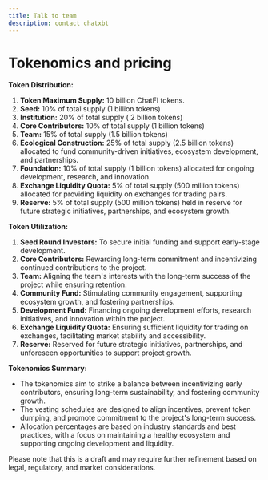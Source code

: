 ```yaml
---
title: Talk to team
description: contact chatxbt
---
```


# Tokenomics and pricing

**Token Distribution:**

1. **Token Maximum Supply:** 10 billion ChatFI tokens.
2. **Seed:** 10% of total supply (1 billion tokens)
3. **Institution:** 20% of total supply ( 2 billion tokens)
4. **Core Contributors:** 10% of total supply (1 billion tokens)
5. **Team:** 15% of total supply (1.5 billion tokens)
6. **Ecological Construction:** 25% of total supply (2.5 billion tokens) allocated to fund community-driven initiatives, ecosystem development, and partnerships.
7. **Foundation:** 10% of total supply (1 billion tokens) allocated for ongoing development, research, and innovation.
8. **Exchange Liquidity Quota:** 5% of total supply (500 million tokens) allocated for providing liquidity on exchanges for trading pairs.
9. **Reserve:** 5% of total supply (500 million tokens) held in reserve for future strategic initiatives, partnerships, and ecosystem growth.

**Token Utilization:**

1. **Seed Round Investors:** To secure initial funding and support early-stage development.
2. **Core Contributors:** Rewarding long-term commitment and incentivizing continued contributions to the project.
3. **Team:** Aligning the team's interests with the long-term success of the project while ensuring retention.
4. **Community Fund:** Stimulating community engagement, supporting ecosystem growth, and fostering partnerships.
5. **Development Fund:** Financing ongoing development efforts, research initiatives, and innovation within the project.
6. **Exchange Liquidity Quota:** Ensuring sufficient liquidity for trading on exchanges, facilitating market stability and accessibility.
7. **Reserve:** Reserved for future strategic initiatives, partnerships, and unforeseen opportunities to support project growth.

**Tokenomics Summary:**

- The tokenomics aim to strike a balance between incentivizing early contributors, ensuring long-term sustainability, and fostering community growth.
- The vesting schedules are designed to align incentives, prevent token dumping, and promote commitment to the project's long-term success.
- Allocation percentages are based on industry standards and best practices, with a focus on maintaining a healthy ecosystem and supporting ongoing development and liquidity.

Please note that this is a draft and may require further refinement based on legal, regulatory, and market considerations.
